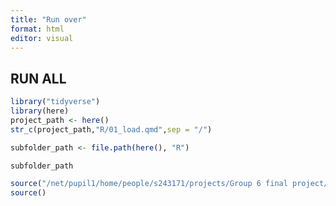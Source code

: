 ```yaml
---
title: "Run over"
format: html
editor: visual
---
```


## RUN ALL

```r
library("tidyverse")
library(here)
project_path <- here()
str_c(project_path,"R/01_load.qmd",sep = "/")

subfolder_path <- file.path(here(), "R")

subfolder_path

source("/net/pupil1/home/people/s243171/projects/Group 6 final project/R/01_load.qmd")
source()

```
